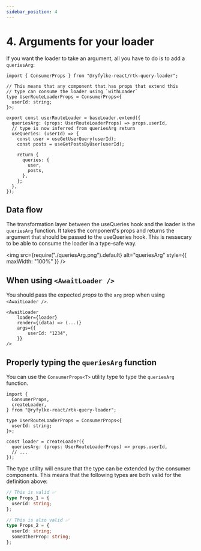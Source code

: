 ```yaml
---
sidebar_position: 4
---
```


# 4. Arguments for your loader

If you want the loader to take an argument, all you have to do is to add a `queriesArg`:

```tsx {5-7,10-12}
import { ConsumerProps } from "@ryfylke-react/rtk-query-loader";

// This means that any component that has props that extend this
// type can consume the loader using `withLoader`
type UserRouteLoaderProps = ConsumerProps<{
  userId: string;
}>;

export const userRouteLoader = baseLoader.extend({
  queriesArg: (props: UserRouteLoaderProps) => props.userId,
  // type is now inferred from queriesArg return
  useQueries: (userId) => {
    const user = useGetUserQuery(userId);
    const posts = useGetPostsByUser(userId);

    return {
      queries: {
        user,
        posts,
      },
    };
  },
});
```

## Data flow

The transformation layer between the useQueries hook and the loader is the `queriesArg` function. It takes the component's props and returns the argument that should be passed to the useQueries hook. This is nessecary to be able to consume the loader in a type-safe way.

<img
  src={require("./queriesArg.png").default}
  alt="queriesArg"
  style={{ maxWidth: "100%" }}
/>

## When using `<AwaitLoader />`

You should pass the expected _props_ to the `arg` prop when using `<AwaitLoader />`.

```tsx
<AwaitLoader
    loader={loader}
    render={(data) => (...)}
    args={{
        userId: "1234",
    }}
/>
```

## Properly typing the `queriesArg` function

You can use the `ConsumerProps<T>` utility type to type the `queriesArg` function.

```tsx
import {
  ConsumerProps,
  createLoader,
} from "@ryfylke-react/rtk-query-loader";

type UserRouteLoaderProps = ConsumerProps<{
  userId: string;
}>;

const loader = createLoader({
  queriesArg: (props: UserRouteLoaderProps) => props.userId,
  // ...
});
```

The type utility will ensure that the type can be extended by the consumer components. This means that the following types are both valid for the definition above:

```ts
// This is valid ✅
type Props_1 = {
  userId: string;
};

// This is also valid ✅
type Props_2 = {
  userId: string;
  someOtherProp: string;
};
```
